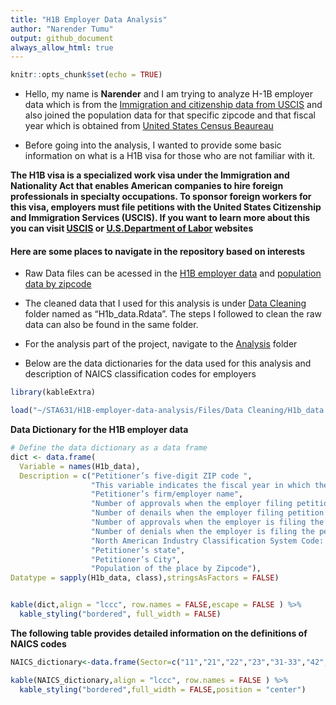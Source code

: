 ```yaml
---
title: "H1B Employer Data Analysis"
author: "Narender Tumu"
output: github_document
always_allow_html: true
---
```


```r
knitr::opts_chunk$set(echo = TRUE)
```

* Hello, my name is **Narender** and I am trying to analyze H-1B employer data which is from the [Immigration and citizenship data from USCIS](https://www.uscis.gov/tools/reports-and-studies/h-1b-employer-data-hub) and also joined the population data for that specific zipcode and that fiscal year which is obtained from [United States Census Beaureau](https://data.census.gov/table?t=Counts,+Estimates,+and+Projections&g=010XX00US$8600000&tid=ACSDT5Y2021.B01003)

* Before going into the analysis, I wanted to provide some basic information on what is a H1B visa for those who are not familiar with it.

**The H1B visa is a specialized work visa under the Immigration and Nationality Act that enables American companies to hire foreign professionals in specialty occupations. To sponsor foreign workers for this visa, employers must file petitions with the United States Citizenship and Immigration Services (USCIS). If you want to learn more about this you can visit [USCIS](https://www.uscis.gov/working-in-the-united-states/h-1b-specialty-occupations) or [U.S.Department of Labor](https://www.dol.gov/agencies/whd/immigration/h1b) websites**






#### Here are some places to navigate in the repository based on interests

* Raw Data files can be acessed in the [H1B employer data](https://github.com/NarenderTumu/H1B-employer-data-analysis/tree/main/Files/H1b%20employer%20datafiles) and [population data by zipcode](https://github.com/NarenderTumu/H1B-employer-data-analysis/tree/main/Files/Population%20datafiles)
    
* The cleaned data that I used for this analysis is under [Data Cleaning](https://github.com/NarenderTumu/H1B-employer-data-analysis/tree/main/Files/Data%20Cleaning) folder named as "H1b_data.Rdata". The steps I followed to clean the raw data can also be found in the same folder.
    
* For the analysis part of the project, navigate to the [Analysis](https://github.com/NarenderTumu/H1B-employer-data-analysis/tree/main/Files/Analysis) folder


* Below are the data dictionaries for the data used for this analysis and description of NAICS classification codes for employers



```r
library(kableExtra)
```

```r
load("~/STA631/H1B-employer-data-analysis/Files/Data Cleaning/H1b_data.RData")
```


**Data Dictionary for the H1B employer data**

```r
# Define the data dictionary as a data frame
dict <- data.frame(
  Variable = names(H1b_data),
  Description = c("Petitioner’s five-digit ZIP code ",
                  "This variable indicates the fiscal year in which the H-1B petition was filed. Fiscal year in the United States starts from October 1st and ends on September 30th of the following year.", 
                  "Petitioner’s firm/employer name", 
                  "Number of approvals when the employer filing petition for the first time to the worker",
                  "Number of denails when the employer filing petition for the first time to the worker",
                  "Number of approvals when the employer is filing the petition for the worker who was already having an approved visa for the same employer and wishing to extend the workers time period",
                  "Number of denials when the employer is filing the petition for the worker who was already having an approved visa for the same employer and wishing to extend the workers time period",
                  "North American Industry Classification System Code: A character string that stands for an industry classification within the North American Industry Classification System,For more information on the NAICS, visit the [U.S. Census Bureau’s North American Industry Classification Code webpage](https://www.census.gov/naics/)",
                  "Petitioner’s state",
                  "Petitioner’s City",
                  "Population of the place by Zipcode"), 
Datatype = sapply(H1b_data, class),stringsAsFactors = FALSE)


kable(dict,align = "lccc", row.names = FALSE,escape = FALSE ) %>%
  kable_styling("bordered", full_width = FALSE)


```



**The following table provides detailed information on the definitions of NAICS codes**




```r
NAICS_dictionary<-data.frame(Sector=c("11","21","22","23","31-33","42","44-45","48-49","51","52","53","54","55","56","61","62","71","72","81","92","99"),Description=c("Agriculture, Forestry, Fishing and Hunting","Mining, Quarrying, and Oil and Gas Extraction","Utilities","Construction","Manufacturing","Wholesale Trade","Retail Trade","Transportation and Warehousing","Information","Finance and Insurance","Real Estate and Rental and Leasing","Professional, Scientific, and Technical Services","Management of Companies and Enterprises","Administrative and Support and Waste Management and Remediation Services","Educational Services","Health Care and Social Assistance","Arts, Entertainment, and Recreation","Accommodation and Food Services","Other Services (except Public Administration)","Public Administration","Unknown"))

kable(NAICS_dictionary,align = "lccc", row.names = FALSE ) %>%
  kable_styling("bordered",full_width = FALSE,position = "center")
```
